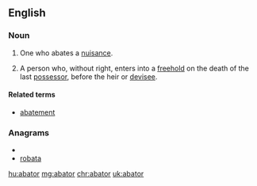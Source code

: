 ==English==

===Noun===
{{en-noun}}

# {{legal}} One who abates a [[nuisance]].
# {{legal}} A person who, without right, enters into a [[freehold]] on the death of the last [[possessor]], before the heir or [[devisee]].

====Related terms====
* [[abatement]]

{{1913}}

===Anagrams===
* {{alphagram|aabort}}
* [[robata#English|robata]]

[[hu:abator]]
[[mg:abator]]
[[chr:abator]]
[[uk:abator]]